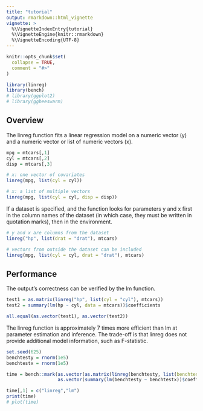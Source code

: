 ```yaml
---
title: "tutorial"
output: rmarkdown::html_vignette
vignette: >
  %\VignetteIndexEntry{tutorial}
  %\VignetteEngine{knitr::rmarkdown}
  %\VignetteEncoding{UTF-8}
---
```


```r
knitr::opts_chunk$set(
  collapse = TRUE,
  comment = "#>"
)
```

```r
library(linreg)
library(bench)
# library(ggplot2)
# library(ggbeeswarm)
```

## Overview
The linreg function fits a linear regression model on a numeric vector (y) and a numeric vector or list of numeric vectors (x).
```r
mpg = mtcars[,1]
cyl = mtcars[,2]
disp = mtcars[,3]

# x: one vector of covariates
linreg(mpg, list(cyl = cyl))

# x: a list of multiple vectors
linreg(mpg, list(cyl = cyl, disp = disp))
```
If a dataset is specified, and the function looks for parameters y and x first in the column names of the dataset (in which case, they must be written in quotation marks), then in the environment. 
```r
# y and x are columns from the dataset
linreg("hp", list(drat = "drat"), mtcars)

# vectors from outside the dataset can be included
linreg(mpg, list(cyl = cyl, drat = "drat"), mtcars)
```

## Performance
The output's correctness can be verified by the lm function. 
```r
test1 = as.matrix(linreg("hp", list(cyl = "cyl"), mtcars))
test2 = summary(lm(hp ~ cyl, data = mtcars))$coefficients

all.equal(as.vector(test1), as.vector(test2))
```
The linreg function is approximately 7 times more efficient than lm at parameter estimation and inference. The trade-off is that linreg does not provide additional model information, such as F-statistic. 
```r
set.seed(625)
benchtesty = rnorm(1e5)
benchtestx = rnorm(1e5)

time = bench::mark(as.vector(as.matrix(linreg(benchtesty, list(benchtestx = benchtestx)))),
                   as.vector(summary(lm(benchtesty ~ benchtestx))$coefficients))

time[,1] = c("linreg","lm")
print(time)
# plot(time)
```

